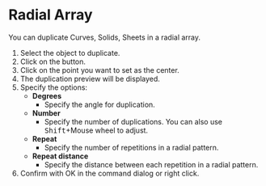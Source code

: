 

# Radial Array

<Reference shortcut="" command="Radial Array" button="Right of Command Bar" />

You can duplicate Curves, Solids, Sheets in a radial array.

1. Select the object to duplicate.
2. Click on the button.
3. Click on the point you want to set as the center.
4. The duplication preview will be displayed.
5. Specify the options:
   - **Degrees**
      - Specify the angle for duplication.
   - **Number**
      - Specify the number of duplications. You can also use <kbd>Shift</kbd>+Mouse wheel to adjust.
   - **Repeat**
      - Specify the number of repetitions in a radial pattern.
   - **Repeat distance**
      - Specify the distance between each repetition in a radial pattern.
6. Confirm with OK in the command dialog or right click.
